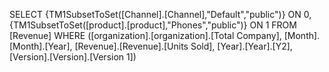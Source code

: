 SELECT {TM1SubsetToSet([Channel].[Channel],"Default","public")} ON 0, {TM1SubsetToSet([product].[product],"Phones","public")} ON 1 FROM [Revenue] WHERE ([organization].[organization].[Total Company], [Month].[Month].[Year], [Revenue].[Revenue].[Units Sold], [Year].[Year].[Y2], [Version].[Version].[Version 1])